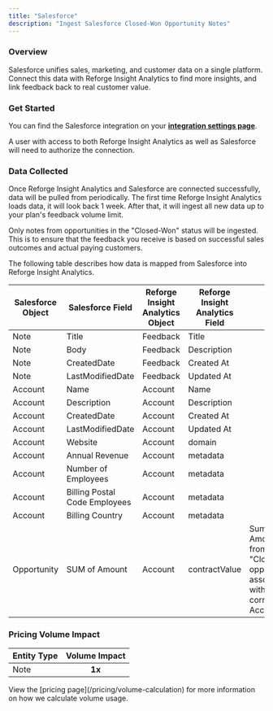 ```yaml
---
title: "Salesforce"
description: "Ingest Salesforce Closed-Won Opportunity Notes"
---
```


### Overview

Salesforce unifies sales, marketing, and customer data on a single platform. Connect this data with Reforge Insight Analytics to find more insights, and link feedback back to real customer value.

### Get Started

You can find the Salesforce integration on your **[integration settings page](https://insights.reforge.com/w/default/settings/integrations/salesforce)**.

A user with access to both Reforge Insight Analytics as well as Salesforce will need to authorize the connection.

<Steps>
  <Step title='Go to "Settings"' />
  <Step title='Click "Integrations" in the navigation menu' />
  <Step title='Click "Salesforce"' />
  <Step title='Click "Connect"' />
  <Step title="If necessary, log in to Salesforce using the appropriate account" />
  <Step title="Review and approve the permissions requested" />
  <Step title="Once confirmed, you will be returned to Reforge Insight Analytics, where you can toggle on ingestion of sales notes" />
</Steps>

### Data Collected

Once Reforge Insight Analytics and Salesforce are connected successfully, data will be pulled from periodically. The first time Reforge Insight Analytics loads data, it will look back 1 week. After that, it will ingest all new data up to your plan's feedback volume limit.

Only notes from opportunities in the "Closed-Won" status will be ingested. This is to ensure that the feedback you receive is based on successful sales outcomes and actual paying customers.

The following table describes how data is mapped from Salesforce into Reforge Insight Analytics.

| Salesforce Object | Salesforce Field              | Reforge Insight Analytics Object | Reforge Insight Analytics Field | Note                                                                                                  |
| ----------------- | ----------------------------- | ------------------ | ----------------- | ----------------------------------------------------------------------------------------------------- |
| Note              | Title                         | Feedback           | Title             |
| Note              | Body                          | Feedback           | Description       |
| Note              | CreatedDate                   | Feedback           | Created At        |
| Note              | LastModifiedDate              | Feedback           | Updated At        |
| Account           | Name                          | Account            | Name              |
| Account           | Description                   | Account            | Description       |
| Account           | CreatedDate                   | Account            | Created At        |
| Account           | LastModifiedDate              | Account            | Updated At        |
| Account           | Website                       | Account            | domain            |
| Account           | Annual Revenue                | Account            | metadata          |
| Account           | Number of Employees           | Account            | metadata          |
| Account           | Billing Postal Code Employees | Account            | metadata          |
| Account           | Billing Country               | Account            | metadata          |
| Opportunity       | SUM of Amount                 | Account            | contractValue     | Sum of the Amount field from all "Closed Won" opportunities associated with the corresponding Account |

### Pricing Volume Impact

| Entity Type | Volume Impact |
| :---------- | :-----------: |
| Note        |    **1x**     |

<Info>
  View the [pricing page](/pricing/volume-calculation) for more information on
  how we calculate volume usage.
</Info>
